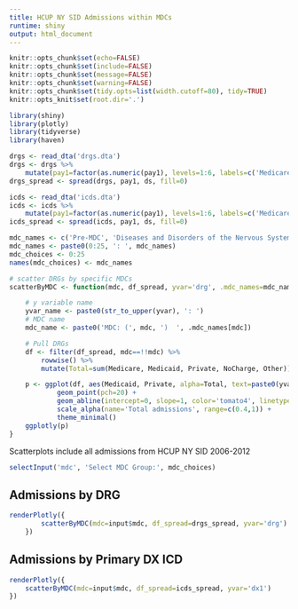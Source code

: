 ```yaml
---
title: HCUP NY SID Admissions within MDCs
runtime: shiny
output: html_document
---
```



```r
knitr::opts_chunk$set(echo=FALSE)
knitr::opts_chunk$set(include=FALSE)
knitr::opts_chunk$set(message=FALSE)
knitr::opts_chunk$set(warning=FALSE)
knitr::opts_chunk$set(tidy.opts=list(width.cutoff=80), tidy=TRUE)
knitr::opts_knit$set(root.dir='.')
```

```r
library(shiny)
library(plotly)
library(tidyverse)
library(haven)
```

```r
drgs <- read_dta('drgs.dta')
drgs <- drgs %>%
    mutate(pay1=factor(as.numeric(pay1), levels=1:6, labels=c('Medicare', 'Medicaid', 'Private', 'SelfPay', 'NoCharge', 'Other'), ordered=FALSE))
drgs_spread <- spread(drgs, pay1, ds, fill=0)

icds <- read_dta('icds.dta')
icds <- icds %>%
    mutate(pay1=factor(as.numeric(pay1), levels=1:6, labels=c('Medicare', 'Medicaid', 'Private', 'SelfPay', 'NoCharge', 'Other'), ordered=FALSE))
icds_spread <- spread(icds, pay1, ds, fill=0)

mdc_names <- c('Pre-MDC', 'Diseases and Disorders of the Nervous System', 'Diseases and Disorders of the Eye', 'Diseases and Disorders of the Ear, Nose, Mouth And Throat', 'Diseases and Disorders of the Respiratory System', 'Diseases and Disorders of the Circulatory System', 'Diseases and Disorders of the Digestive System', 'Diseases and Disorders of the Hepatobiliary System And Pancreas', 'Diseases and Disorders of the Musculoskeletal System And Connective Tissue', 'Diseases and Disorders of the Skin, Subcutaneous Tissue And Breast', 'Diseases and Disorders of the Endocrine, Nutritional And Metabolic System', 'Diseases and Disorders of the Kidney And Urinary Tract', 'Diseases and Disorders of the Male Reproductive System', 'Diseases and Disorders of the Female Reproductive System', 'Pregnancy, Childbirth And Puerperium', 'Newborn And Other Neonates (Perinatal Period)', 'Diseases and Disorders of the Blood and Blood Forming Organs and Immunological Disorders', 'Myeloproliferative DDs (Poorly Differentiated Neoplasms)', 'Infectious and Parasitic DDs (Systemic or unspecified sites)', 'Mental Diseases and Disorders', 'Alcohol/Drug Use or Induced Mental Disorders', 'Injuries, Poison And Toxic Effect of Drugs', 'Burns', 'Factors Influencing Health Status and Other Contacts with Health Services', 'Multiple Significant Trauma', 'Human Immunodeficiency Virus Infection')
mdc_names <- paste0(0:25, ': ', mdc_names)
mdc_choices <- 0:25
names(mdc_choices) <- mdc_names
```

```r
# scatter DRGs by specific MDCs
scatterByMDC <- function(mdc, df_spread, yvar='drg', .mdc_names=mdc_names) {

    # y variable name
    yvar_name <- paste0(str_to_upper(yvar), ': ')
    # MDC name
    mdc_name <- paste0('MDC: (', mdc, ')  ', .mdc_names[mdc])

    # Pull DRGs
    df <- filter(df_spread, mdc==!!mdc) %>%
        rowwise() %>%
        mutate(Total=sum(Medicare, Medicaid, Private, NoCharge, Other))

    p <- ggplot(df, aes(Medicaid, Private, alpha=Total, text=paste0(yvar_name, !!yvar))) +
            geom_point(pch=20) +
            geom_abline(intercept=0, slope=1, color='tomato4', linetype='dashed', alpha=0.6) +
            scale_alpha(name='Total admissions', range=c(0.4,1)) +
            theme_minimal()
    ggplotly(p)
}
```

Scatterplots include all admissions from HCUP NY SID 2006-2012

```r
selectInput('mdc', 'Select MDC Group:', mdc_choices)
```

## Admissions by DRG
```r
renderPlotly({
        scatterByMDC(mdc=input$mdc, df_spread=drgs_spread, yvar='drg')
    })
```

## Admissions by Primary DX ICD
```r
renderPlotly({
    scatterByMDC(mdc=input$mdc, df_spread=icds_spread, yvar='dx1')
})
```
